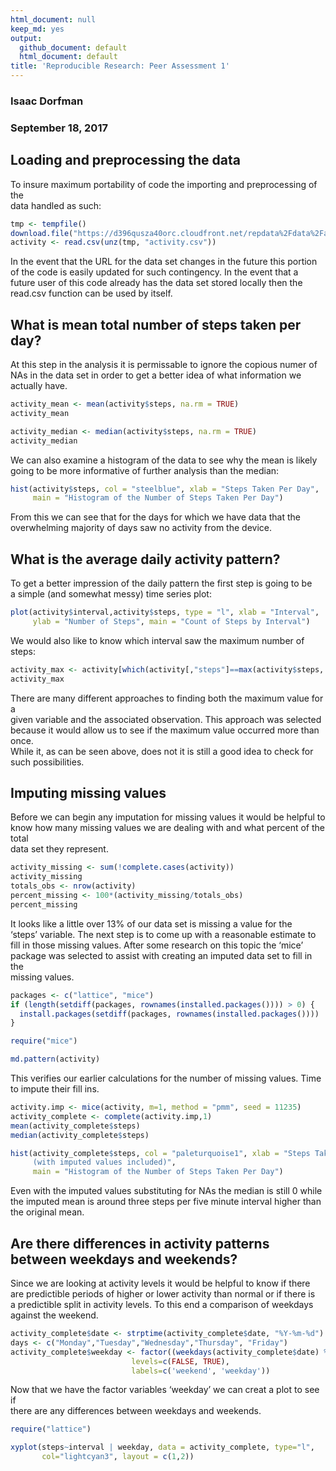 ---
html_document: null
keep_md: yes
output:
  github_document: default
  html_document: default
title: 'Reproducible Research: Peer Assessment 1'
---

### Isaac Dorfman
### September 18, 2017

## Loading and preprocessing the data

To insure maximum portability of code the importing and preprocessing of the  
data handled as such:

```{r}
tmp <- tempfile()
download.file("https://d396qusza40orc.cloudfront.net/repdata%2Fdata%2Factivity.zip",tmp)
activity <- read.csv(unz(tmp, "activity.csv"))
```

In the event that the URL for the data set changes in the future this portion  
of the code is easily updated for such contingency.  In the event that a  
future user of this code already has the data set stored locally then the  
read.csv function can be used by itself.

## What is mean total number of steps taken per day?

At this step in the analysis it is permissable to ignore the copious numer of  
NAs in the data set in order to get a better idea of what information we  
actually have.

```{r}
activity_mean <- mean(activity$steps, na.rm = TRUE)
activity_mean

activity_median <- median(activity$steps, na.rm = TRUE)
activity_median
```

We can also examine a histogram of the data to see why the mean is likely  
going to be more informative of further analysis than the median:

```{r plot1, eval = TRUE, include = TRUE,fig.path = "figure/",fig.keep = "high", fig.show = "asis"}
hist(activity$steps, col = "steelblue", xlab = "Steps Taken Per Day",
     main = "Histogram of the Number of Steps Taken Per Day")

```

From this we can see that for the days for which we have data that the  
overwhelming majority of days saw no activity from the device.

## What is the average daily activity pattern?

To get a better impression of the daily pattern the first step is going to be  
a simple (and somewhat messy) time series plot:

```{r plot2, eval = TRUE, include = TRUE,fig.path = "figure/",fig.keep = "high", fig.show = "asis"}
plot(activity$interval,activity$steps, type = "l", xlab = "Interval", 
     ylab = "Number of Steps", main = "Count of Steps by Interval")
```

We would also like to know which interval saw the maximum number of steps:

```{r}
activity_max <- activity[which(activity[,"steps"]==max(activity$steps, na.rm = TRUE)),]
activity_max
```

There are many different approaches to finding both the maximum value for a  
given variable and the associated observation.  This approach was selected  
because it would allow us to see if the maximum value occurred more than once.  
While it, as can be seen above, does not it is still a good idea to check for  
such possibilities.

## Imputing missing values

Before we can begin any imputation for missing values it would be helpful to  
know how many missing values we are dealing with and what percent of the total  
data set they represent.

```{r}
activity_missing <- sum(!complete.cases(activity))
activity_missing
totals_obs <- nrow(activity)
percent_missing <- 100*(activity_missing/totals_obs)
percent_missing
```

It looks like a little over 13% of our data set is missing a value for the  
'steps' variable.  The next step is to come up with a reasonable estimate to  
fill in those missing values.  After some research on this topic the 'mice'  
package was selected to assist with creating an imputed data set to fill in the  
missing values.

```{r, echo=FALSE}
packages <- c("lattice", "mice")
if (length(setdiff(packages, rownames(installed.packages()))) > 0) {
  install.packages(setdiff(packages, rownames(installed.packages())))  
}
```

```{r}
require("mice")

md.pattern(activity)
```

This verifies our earlier calculations for the number of missing values.  Time  
to impute their fill ins.  

```{r}
activity.imp <- mice(activity, m=1, method = "pmm", seed = 11235)
activity_complete <- complete(activity.imp,1)
mean(activity_complete$steps)
median(activity_complete$steps)
```

```{r plot3, eval = TRUE, include = TRUE,fig.path = "figure/",fig.keep = "high", fig.show = "asis"}
hist(activity_complete$steps, col = "paleturquoise1", xlab = "Steps Taken Per Day 
     (with imputed values included)",
     main = "Histogram of the Number of Steps Taken Per Day")
```

Even with the imputed values substituting for NAs the median is still 0 while  
the imputed mean is around three steps per five minute interval higher than  
the original mean.

## Are there differences in activity patterns between weekdays and weekends?

Since we are looking at activity levels it would be helpful to know if there  
are predictible periods of higher or lower activity than normal or if there is  
a predictible split in activity levels.  To this end a comparison of weekdays  
against the weekend.

```{r}
activity_complete$date <- strptime(activity_complete$date, "%Y-%m-%d")
days <- c("Monday","Tuesday","Wednesday","Thursday", "Friday")
activity_complete$weekday <- factor((weekdays(activity_complete$date) %in% days), 
                           levels=c(FALSE, TRUE), 
                           labels=c('weekend', 'weekday'))
```

Now that we have the factor variables 'weekday' we can creat a plot to see if  
there are any differences between weekdays and weekends.

```{r plot4, eval = TRUE, include = TRUE,fig.path = "figure/",fig.keep = "high", fig.show = "asis"}
require("lattice")

xyplot(steps~interval | weekday, data = activity_complete, type="l", 
       col="lightcyan3", layout = c(1,2))
```

